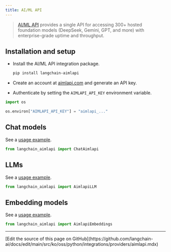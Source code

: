 ```yaml
---
title: AI/ML API
---
```


>[AI/ML API](https://aimlapi.com/app/?utm_source=langchain&utm_medium=github&utm_campaign=integration) provides a single API for accessing 300+ hosted foundation models (DeepSeek, Gemini, GPT, and more) with enterprise-grade uptime and throughput.

## Installation and setup

- Install the AI/ML API integration package.

  ```bash
  pip install langchain-aimlapi
  ```

- Create an account at [aimlapi.com](https://aimlapi.com/app/?utm_source=langchain&utm_medium=github&utm_campaign=integration) and generate an API key.
- Authenticate by setting the `AIMLAPI_API_KEY` environment variable.

```python
import os

os.environ["AIMLAPI_API_KEY"] = "aimlapi_..."
```

## Chat models

See a [usage example](/oss/python/integrations/chat/aimlapi).

```python
from langchain_aimlapi import ChatAimlapi
```

## LLMs

See a [usage example](/oss/python/integrations/llms/aimlapi).

```python
from langchain_aimlapi import AimlapiLLM
```

## Embedding models

See a [usage example](/oss/python/integrations/text_embedding/aimlapi).

```python
from langchain_aimlapi import AimlapiEmbeddings
```

---

<Callout icon="pen-to-square" iconType="regular">
  [Edit the source of this page on GitHub](https://github.com/langchain-ai/docs/edit/main/src/ko/oss/python/integrations/providers/aimlapi.mdx)
</Callout>
